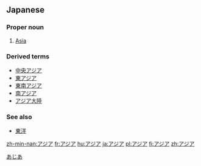 == Japanese ==
===Proper noun===
{{ja-pos|ka|proper|hira=あじあ|rom=ajia}}
# [[Asia]]


===Derived terms===
*[[中央アジア]]
*[[東アジア]]
*[[東南アジア]]
*[[南アジア]]
*[[アジア大陸]]


===See also===
*[[東洋]]

[[Category:ja:Continents|あじあ]]

[[zh-min-nan:アジア]]
[[fr:アジア]]
[[hu:アジア]]
[[ja:アジア]]
[[pl:アジア]]
[[fi:アジア]]
[[zh:アジア]]